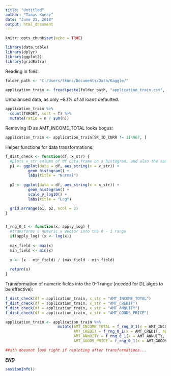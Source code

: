 ```yaml
---
title: "Untitled"
author: "Tamas Koncz"
date: "June 21, 2018"
output: html_document
---
```


```r
knitr::opts_chunk$set(echo = TRUE)

library(data.table)
library(dplyr)
library(ggplot2)
library(gridExtra)
```


Reading in files:
```r
folder_path <- "C:/Users/tkonc/Documents/Data/Kaggle/"

application_train <- fread(paste(folder_path, "application_train.csv", sep = ""))

```

Unbalanced data, as only ~8.1% of all loans defaulted.

```r
application_train %>%
  count(TARGET, sort = T) %>%
  mutate(ratio = n / sum(n))
```

Removing ID as AMT_INCOME_TOTAL looks bogus:
```r
application_train <- application_train[SK_ID_CURR != 114967, ]
```

Helper functions for data transformations:
```r
f_dist_check <- function(df, x_str) {
  #plots x_str column of df data.frame on a histogram, and also the same for its log-transformed version
  p1 <- ggplot(data = df, aes_string(x = x_str)) + 
          geom_histogram() +
          labs(title = "Normal")
  
  p2 <- ggplot(data = df, aes_string(x = x_str)) +
          geom_histogram() +
          scale_y_log10() + 
          labs(title = "Log")

  grid.arrange(p1, p2, ncol = 2)
}


f_rng_0_1 <- function(x, apply_log) {
  #transforms a numeric x vector into the 0 - 1 range
  if(apply_log) {x <- log(x)}
  
  max_field <- max(x)
  min_field <- min(x)
  
  x <- (x - min_field) / (max_field - min_field)
  
  return(x)
}
```


Transformation of numeric fields into the 0-1 range (needed for DL algos to be effective):
```r
f_dist_check(df = application_train, x_str = "AMT_INCOME_TOTAL")
f_dist_check(df = application_train, x_str = "AMT_CREDIT")
f_dist_check(df = application_train, x_str = "AMT_ANNUITY")
f_dist_check(df = application_train, x_str = "AMT_GOODS_PRICE")

application_train <- application_train %>%
                       mutate(AMT_INCOME_TOTAL = f_rng_0_1(x = AMT_INCOME_TOTAL, apply_log = T),
                              AMT_CREDIT = f_rng_0_1(x = AMT_CREDIT, apply_log = F),
                              AMT_ANNUITY = f_rng_0_1(x = AMT_ANNUITY, apply_log = F),
                              AMT_GOODS_PRICE = f_rng_0_1(x = AMT_GOODS_PRICE, apply_log = F))

##sth doesnot look right if reploting after transformations...
```




***END***

```r
sessionInfo()
```

